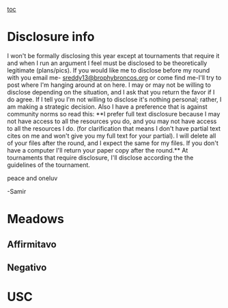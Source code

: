 [[toc]]
=Disclosure info= 
I won't be formally disclosing this year except at tournaments that require it and when I run an argument I feel must be disclosed to be theoretically legitimate (plans/pics). If you would like me to disclose before my round with you email me- [[mailto:sreddy13@brophybroncos.org|sreddy13@brophybroncos.org]] or come find me-I'll try to post where I'm hanging around at on here. I may or may not be willing to disclose depending on the situation, and I ask that you return the favor if I do agree. If I tell you I'm not willing to disclose it's nothing personal; rather, I am making a strategic decision. Also I have a preference that is against community norms so read this: **I prefer full text disclosure because I may not have access to all the resources you do, and you may not have access to all the resources I do. (for clarification that means I don't have partial text cites on me and won't give you my full text for your partial). I will delete all of your files after the round, and I expect the same for my files. If you don't have a computer I'll return your paper copy after the round.** At tournaments that require disclosure, I'll disclose according the the guidelines of the tournament.

peace and oneluv

-Samir
=Meadows= 



==Affirmitavo== 

<span style="font-family: Calibri,sans-serif;">
</span>
==<span style="text-decoration: none;">Negativo</span>== 

=== === 

=USC=
